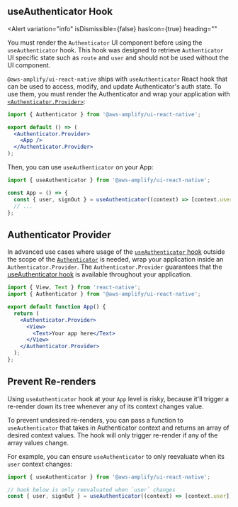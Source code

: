 
## useAuthenticator Hook

<Alert
  variation="info"
  isDismissible={false}
  hasIcon={true}
  heading=""
  >
  You must render the `Authenticator` UI component before using the `useAuthenticator` hook. This hook was designed to retrieve `Authenticator` UI specific state such as `route` and `user` and should not be used without the UI component.
</Alert>

`@aws-amplify/ui-react-native` ships with `useAuthenticator` React hook that can be used to access, modify, and update Authenticator's auth state. To use them, you must render the Authenticator and wrap your application with [`<Authenticator.Provider>`](#authenticator-provider):

```jsx
import { Authenticator } from '@aws-amplify/ui-react-native';

export default () => (
  <Authenticator.Provider>
    <App />
  </Authenticator.Provider>
);
```

Then, you can use `useAuthenticator` on your App:

```jsx
import { useAuthenticator } from '@aws-amplify/ui-react-native';

const App = () => {
  const { user, signOut } = useAuthenticator((context) => [context.user]);
  // ...
};
```

## Authenticator Provider

In advanced use cases where usage of the [`useAuthenticator` hook](headless#useauthenticator-hook) outside the scope of the [`Authenticator`](../authenticator) is needed, wrap your application inside an `Authenticator.Provider`. The `Authenticator.Provider` guarantees that the [useAuthenticator hook](headless#useauthenticator-hook) is available throughout your application.

```jsx
import { View, Text } from 'react-native';
import { Authenticator } from '@aws-amplify/ui-react-native';

export default function App() {
  return (
    <Authenticator.Provider>
      <View>
        <Text>Your app here</Text>
      </View>
    </Authenticator.Provider>
  );
};
```

## Prevent Re-renders

Using `useAuthenticator` hook at your `App` level is risky, because it'll trigger a re-render down its tree whenever any of its context changes value.

To prevent undesired re-renders, you can pass a function to `useAuthenticator` that takes in Authenticator context and returns an array of desired context values. The hook will only trigger re-render if any of the array values change.

For example, you can ensure `useAuthenticator` to only reevaluate when its `user` context changes:

```jsx
import { useAuthenticator } from '@aws-amplify/ui-react-native';

// hook below is only reevaluated when `user` changes
const { user, signOut } = useAuthenticator((context) => [context.user]);
```
